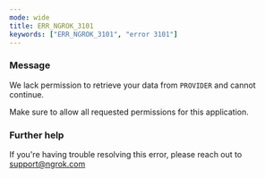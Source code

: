 ```yaml
---
mode: wide
title: ERR_NGROK_3101
keywords: ["ERR_NGROK_3101", "error 3101"]
---
```


### Message

We lack permission to retrieve your data from `PROVIDER` and cannot continue.

Make sure to allow all requested permissions for this application.

### Further help

If you're having trouble resolving this error, please reach out to [support@ngrok.com](mailto:support@ngrok.com?subject=Help%20with%20ERR_NGROK_3101)
